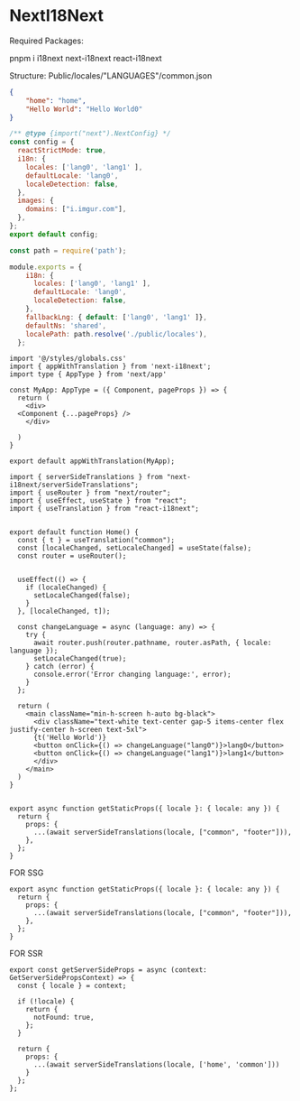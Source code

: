 # NextI18Next

Required Packages:

pnpm i i18next next-i18next react-i18next

Structure:
Public/locales/"LANGUAGES"/common.json


```json filename="common.json Example for I18N"  copy
{
    "home": "home",
    "Hello World": "Hello World0"      
}  
```


```js filename="next.config.mjs"  copy
/** @type {import("next").NextConfig} */
const config = {
  reactStrictMode: true,
  i18n: {
    locales: ['lang0', 'lang1' ],
    defaultLocale: 'lang0',
    localeDetection: false,
  },
  images: {
    domains: ["i.imgur.com"],
  },
};
export default config;
```
```js filename="next-i18next.config.js"  copy
const path = require('path');

module.exports = {
    i18n: {
      locales: ['lang0', 'lang1' ],
      defaultLocale: 'lang0',
      localeDetection: false,
    },
    fallbackLng: { default: ['lang0', 'lang1' ]},
    defaultNs: 'shared',
    localePath: path.resolve('./public/locales'),
  };
```


```tsx filename="App.tsx"  copy
import '@/styles/globals.css'
import { appWithTranslation } from 'next-i18next';
import type { AppType } from 'next/app'

const MyApp: AppType = ({ Component, pageProps }) => {
  return (
    <div>
  <Component {...pageProps} />
    </div>

  )
}

export default appWithTranslation(MyApp);
```


```tsx filename="Index Page Example"  copy
import { serverSideTranslations } from "next-i18next/serverSideTranslations";
import { useRouter } from "next/router";
import { useEffect, useState } from "react";
import { useTranslation } from "react-i18next";


export default function Home() {
  const { t } = useTranslation("common");
  const [localeChanged, setLocaleChanged] = useState(false);
  const router = useRouter();


  useEffect(() => {
    if (localeChanged) {    
      setLocaleChanged(false);
    }
  }, [localeChanged, t]);

  const changeLanguage = async (language: any) => {
    try {
      await router.push(router.pathname, router.asPath, { locale: language });
      setLocaleChanged(true);
    } catch (error) {
      console.error('Error changing language:', error);
    }
  };

  return (
    <main className="min-h-screen h-auto bg-black">
      <div className="text-white text-center gap-5 items-center flex justify-center h-screen text-5xl">
      {t('Hello World')}
      <button onClick={() => changeLanguage("lang0")}>lang0</button>
      <button onClick={() => changeLanguage("lang1")}>lang1</button>
      </div>
    </main>
  )
}


export async function getStaticProps({ locale }: { locale: any }) {
  return {
    props: {
      ...(await serverSideTranslations(locale, ["common", "footer"])),
    },
  };
}
```
FOR SSG
```tsx filename="Index.tsx"  copy
export async function getStaticProps({ locale }: { locale: any }) {
  return {
    props: {
      ...(await serverSideTranslations(locale, ["common", "footer"])),
    },
  };
}
```

FOR SSR
```tsx filename="[id].tsx"  copy
export const getServerSideProps = async (context: GetServerSidePropsContext) => {
  const { locale } = context;
  
  if (!locale) {
    return {
      notFound: true,
    };
  } 
  
  return {
    props: {
      ...(await serverSideTranslations(locale, ['home', 'common']))
    }
  };
};
```
